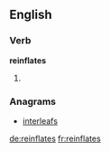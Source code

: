 ==English==

===Verb===
'''reinflates'''

# {{en-third-person singular of|reinflate}}

===Anagrams===
* [[interleafs#English|interleafs]]

[[de:reinflates]]
[[fr:reinflates]]
